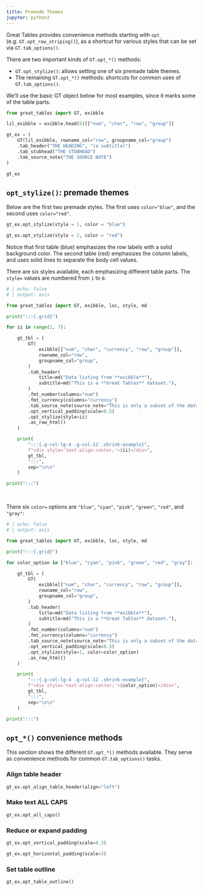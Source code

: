 ```yaml
---
title: Premade Themes
jupyter: python3
---
```


Great Tables provides convenience methods starting with `opt_` (e.g. `GT.opt_row_striping()`), as a shortcut for various styles that can be set via `GT.tab_options()`.

There are two important kinds of `GT.opt_*()` methods:

* `GT.opt_stylize()`: allows setting one of six premade table themes.
* The remaining `GT.opt_*()` methods: shortcuts for common uses of `GT.tab_options()`.

We'll use the basic GT object below for most examples, since it marks some of the table parts.


```python
from great_tables import GT, exibble

lil_exibble = exibble.head(5)[["num", "char", "row", "group"]]

gt_ex = (
    GT(lil_exibble, rowname_col="row", groupname_col="group")
    .tab_header("THE HEADING", "(a subtitle)")
    .tab_stubhead("THE STUBHEAD")
    .tab_source_note("THE SOURCE NOTE")
)

gt_ex
```


## `opt_stylize()`: premade themes

Below are the first two premade styles. The first uses `color="blue"`, and the second uses `color="red"`.

:::::: {.grid}
:::{.g-col-lg-6 .g-col-12}

```python
gt_ex.opt_stylize(style = 1, color = "blue")
```

:::
:::{.g-col-lg-6 .g-col-12}
```python
gt_ex.opt_stylize(style = 2, color = "red")
```
:::
::::::

Notice that first table (blue) emphasizes the row labels with a solid background color. The second table (red) emphasizes the column labels, and uses solid lines to separate the body cell values.

There are six styles available, each emphasizing different table parts. The `style=` values are numbered from `1` to `6`:

```{=html}
<style>
.shrink-example table {
    zoom: 60%;
}
</style>
```

```python
# | echo: false
# | output: asis

from great_tables import GT, exibble, loc, style, md

print(":::{.grid}")

for ii in range(1, 7):

    gt_tbl = (
        GT(
            exibble[["num", "char", "currency", "row", "group"]],
            rowname_col="row",
            groupname_col="group",
        )
        .tab_header(
            title=md("Data listing from **exibble**"),
            subtitle=md("This is a **Great Tables** dataset."),
        )
        .fmt_number(columns="num")
        .fmt_currency(columns="currency")
        .tab_source_note(source_note="This is only a subset of the dataset.")
        .opt_vertical_padding(scale=0.5)
        .opt_stylize(style=ii)
        .as_raw_html()
    )

    print(
        ":::{.g-col-lg-4 .g-col-12 .shrink-example}",
        f"<div style='text-align:center;'>{ii}</div>",
        gt_tbl,
        ":::",
        sep="\n\n"
    )

print(":::")
```

<br>

There six `color=` options are `"blue"`, `"cyan"`, `"pink"`, `"green"`, `"red"`, and `"gray"`:

```python
# | echo: false
# | output: asis

from great_tables import GT, exibble, loc, style, md

print(":::{.grid}")

for color_option in ["blue", "cyan", "pink", "green", "red", "gray"]:

    gt_tbl = (
        GT(
            exibble[["num", "char", "currency", "row", "group"]],
            rowname_col="row",
            groupname_col="group",
        )
        .tab_header(
            title=md("Data listing from **exibble**"),
            subtitle=md("This is a **Great Tables** dataset."),
        )
        .fmt_number(columns="num")
        .fmt_currency(columns="currency")
        .tab_source_note(source_note="This is only a subset of the dataset.")
        .opt_vertical_padding(scale=0.5)
        .opt_stylize(style=1, color=color_option)
        .as_raw_html()
    )

    print(
        ":::{.g-col-lg-4 .g-col-12 .shrink-example}",
        f"<div style='text-align:center;'>{color_option}</div>",
        gt_tbl,
        ":::",
        sep="\n\n"
    )

print(":::")
```

## `opt_*()` convenience methods

This section shows the different `GT.opt_*()` methods available. They serve as convenience methods for common `GT.tab_options()` tasks.

### Align table header

```python
gt_ex.opt_align_table_header(align="left")
```


### Make text ALL CAPS

```python
gt_ex.opt_all_caps()
```

### Reduce or expand padding

```python
gt_ex.opt_vertical_padding(scale=0.3)
```

```python
gt_ex.opt_horizontal_padding(scale=3)
```

### Set table outline

```python
gt_ex.opt_table_outline()
```
